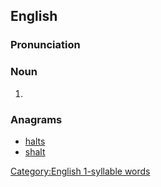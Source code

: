 ==English==

===Pronunciation===

{{rfp|lang=en}}

{{rfap|lang=en}}

[[Category:English 1-syllable words]]

===Noun===
{{head|en|noun plural form}}

# {{plural of|lath|lang=en}}

===Anagrams===
* [[halts#English|halts]]
* [[shalt#English|shalt]]